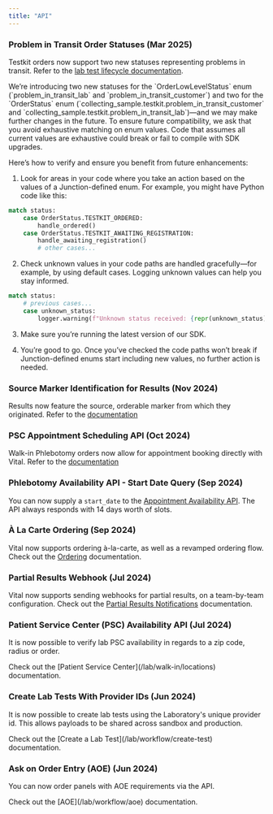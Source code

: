 ```yaml
---
title: "API"
---
```


### Problem in Transit Order Statuses (Mar 2025)
Testkit orders now support two new statuses representing problems in transit. Refer to the [lab test lifecycle documentation](/lab/workflow/lab-test-lifecycle).

<Accordion icon="billboard" iconType="duotone" title="Details" defaultOpen>
We’re introducing two new statuses for the `OrderLowLevelStatus` enum (`problem_in_transit_lab` and `problem_in_transit_customer`) and two for the `OrderStatus` enum (`collecting_sample.testkit.problem_in_transit_customer` and `collecting_sample.testkit.problem_in_transit_lab`)—and we may make further changes in the future. To ensure future compatibility, we ask that you avoid exhaustive matching on enum values. Code that assumes all current values are exhaustive could break or fail to compile with SDK upgrades.

Here’s how to verify and ensure you benefit from future enhancements:

1. Look for areas in your code where you take an action based on the values of a Junction-defined enum. For example, you might have Python code like this:

```python Python
match status:
    case OrderStatus.TESTKIT_ORDERED:
        handle_ordered()
    case OrderStatus.TESTKIT_AWAITING_REGISTRATION:
        handle_awaiting_registration()
        # other cases...
```

2. Check unknown values in your code paths are handled gracefully—for example, by using default cases. Logging unknown values can help you stay informed.

```python Python
match status:
    # previous cases...
    case unknown_status:
        logger.warning(f"Unknown status received: {repr(unknown_status)}")
```

3. Make sure you’re running the latest version of our SDK.

4. You’re good to go. Once you’ve checked the code paths won’t break if Junction-defined enums start including new values, no further action is needed.
</Accordion>

### Source Marker Identification for Results (Nov 2024)
Results now feature the source, orderable marker from which they originated.
Refer to the [documentation](/lab/results/result-formats)



### PSC Appointment Scheduling API (Oct 2024)
Walk-in Phlebotomy orders now allow for appointment booking directly with Vital. 
Refer to the [documentation](/lab/walk-in/order-lifecycle)

### Phlebotomy Availability API - Start Date Query (Sep 2024)
You can now supply a `start_date` to the [Appointment Availability API](/api-reference/lab-testing/at-home-phlebotomy/appointment-availability).
The API always responds with 14 days worth of slots.


### À La Carte Ordering (Sep 2024)
Vital now supports ordering à-la-carte, as well as a revamped ordering flow.
<Accordion icon="billboard" iconType="duotone" title="Details" defaultOpen>
Check out the [Ordering](/lab/workflow/ordering) documentation.

</Accordion>

### Partial Results Webhook (Jul 2024)
Vital now supports sending webhooks for partial results, on a team-by-team configuration.
<Accordion icon="billboard" iconType="duotone" title="Details" defaultOpen>
Check out the [Partial Results Notifications](/lab/workflow/partials) documentation.

</Accordion>

### Patient Service Center (PSC) Availability API (Jul 2024)
It is now possible to verify lab PSC availability in regards to a zip code, radius or order.

<Accordion icon="billboard" iconType="duotone" title="Details" defaultOpen>
Check out the [Patient Service Center](/lab/walk-in/locations) documentation.

</Accordion>


### Create Lab Tests With Provider IDs  (Jun 2024)
It is now possible to create lab tests using the Laboratory's unique provider id.
This allows payloads to be shared across sandbox and production.

<Accordion icon="billboard" iconType="duotone" title="Details" defaultOpen>
Check out the [Create a Lab Test](/lab/workflow/create-test) documentation.

</Accordion>

### Ask on Order Entry (AOE)  (Jun 2024)
You can now order panels with AOE requirements via the API.

<Accordion icon="billboard" iconType="duotone" title="Details" defaultOpen>
Check out the [AOE](/lab/workflow/aoe) documentation.

</Accordion>

